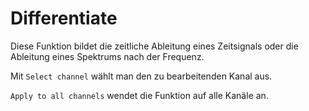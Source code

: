 # Differentiate

Diese Funktion bildet die zeitliche Ableitung eines Zeitsignals oder die Ableitung eines Spektrums nach der Frequenz.

Mit ``Select channel`` wählt man den zu bearbeitenden Kanal aus.

``Apply to all channels`` wendet die Funktion auf alle Kanäle an.